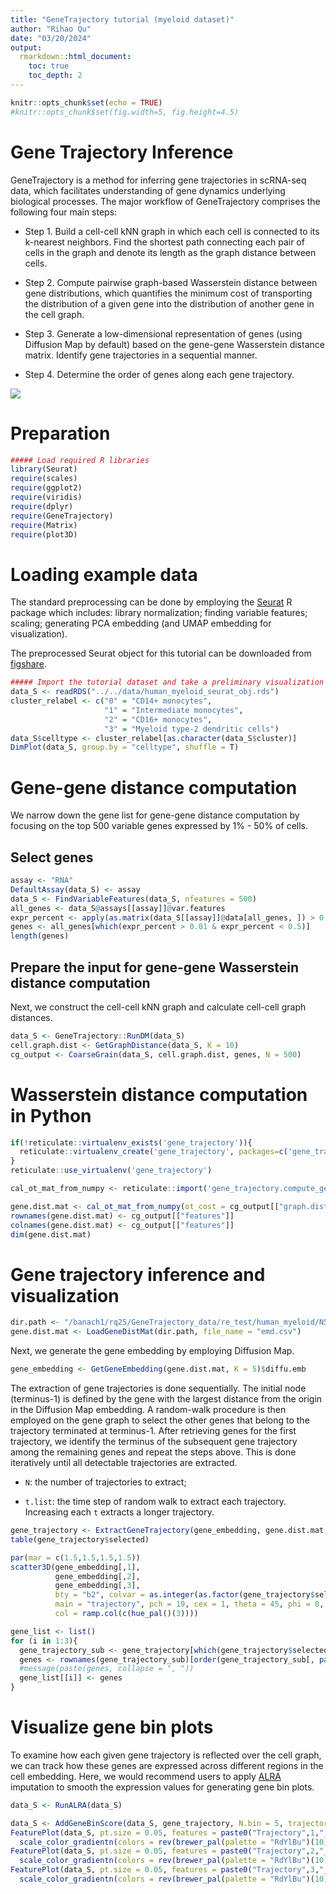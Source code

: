 ```yaml
---
title: "GeneTrajectory tutorial (myeloid dataset)"
author: "Rihao Qu"
date: "03/20/2024"
output: 
  rmarkdown::html_document:
    toc: true
    toc_depth: 2
---
```

  
```r
knitr::opts_chunk$set(echo = TRUE)
#knitr::opts_chunk$set(fig.width=5, fig.height=4.5) 
```

# Gene Trajectory Inference

GeneTrajectory is a method for inferring gene trajectories in scRNA-seq data, which facilitates understanding of gene dynamics underlying biological processes. The major workflow of GeneTrajectory comprises the following four main steps:

* Step 1. Build a cell-cell kNN graph in which each cell is connected to its k-nearest neighbors. Find the shortest path connecting each pair of cells in the graph and denote its length as the graph distance between cells.

* Step 2. Compute pairwise graph-based Wasserstein distance between gene distributions, which quantifies the minimum cost of transporting the distribution of a given gene into the distribution of another gene in the cell graph.

* Step 3. Generate a low-dimensional representation of genes (using Diffusion Map by default) based on the gene-gene Wasserstein distance matrix. Identify gene trajectories in a sequential manner.

* Step 4. Determine the order of genes along each gene trajectory.

![](GT_workflow.png)

# Preparation
```r

##### Load required R libraries
library(Seurat)
require(scales)
require(ggplot2)
require(viridis)
require(dplyr)
require(GeneTrajectory)
require(Matrix)
require(plot3D)
```

# Loading example data
The standard preprocessing can be done by employing the [Seurat](https://satijalab.org/seurat/articles/pbmc3k_tutorial.html) R package which includes: library normalization; finding variable features; scaling; generating PCA embedding (and UMAP embedding for visualization).

The preprocessed Seurat object for this tutorial can be downloaded from [figshare](https://figshare.com/articles/dataset/Processed_Seurat_objects_for_GeneTrajectory_inference_Gene_Trajectory_Inference_for_Single-cell_Data_by_Optimal_Transport_Metrics_/25243225).

```r
##### Import the tutorial dataset and take a preliminary visualization
data_S <- readRDS("../../data/human_myeloid_seurat_obj.rds")
cluster_relabel <- c("0" = "CD14+ monocytes",
                     "1" = "Intermediate monocytes",
                     "2" = "CD16+ monocytes",
                     "3" = "Myeloid type-2 dendritic cells")
data_S$celltype <- cluster_relabel[as.character(data_S$cluster)]
DimPlot(data_S, group.by = "celltype", shuffle = T)
```

################################################
# Gene-gene distance computation
################################################
We narrow down the gene list for gene-gene distance computation by focusing on the top 500 variable genes expressed by 1% - 50% of cells. 

## Select genes
```r
assay <- "RNA"
DefaultAssay(data_S) <- assay
data_S <- FindVariableFeatures(data_S, nfeatures = 500)
all_genes <- data_S@assays[[assay]]@var.features
expr_percent <- apply(as.matrix(data_S[[assay]]@data[all_genes, ]) > 0, 1, sum)/ncol(data_S)
genes <- all_genes[which(expr_percent > 0.01 & expr_percent < 0.5)]
length(genes)
```

## Prepare the input for gene-gene Wasserstein distance computation
Next, we construct the cell-cell kNN graph and calculate cell-cell graph distances.
```r
data_S <- GeneTrajectory::RunDM(data_S)
cell.graph.dist <- GetGraphDistance(data_S, K = 10)
cg_output <- CoarseGrain(data_S, cell.graph.dist, genes, N = 500)
```


################################################
# Wasserstein distance computation in Python
################################################
```r
if(!reticulate::virtualenv_exists('gene_trajectory')){
  reticulate::virtualenv_create('gene_trajectory', packages=c('gene_trajectory'))
}
reticulate::use_virtualenv('gene_trajectory')

cal_ot_mat_from_numpy <- reticulate::import('gene_trajectory.compute_gene_distance_cmd')$cal_ot_mat_from_numpy

gene.dist.mat <- cal_ot_mat_from_numpy(ot_cost = cg_output[["graph.dist"]], gene_expr = cg_output[["gene.expression"]])
rownames(gene.dist.mat) <- cg_output[["features"]]
colnames(gene.dist.mat) <- cg_output[["features"]]
dim(gene.dist.mat)
```

################################################
# Gene trajectory inference and visualization
################################################
```r
dir.path <- "/banach1/rq25/GeneTrajectory_data/re_test/human_myeloid/N500/"
gene.dist.mat <- LoadGeneDistMat(dir.path, file_name = "emd.csv")
```

Next, we generate the gene embedding by employing Diffusion Map.

```r
gene_embedding <- GetGeneEmbedding(gene.dist.mat, K = 5)$diffu.emb
```

The extraction of gene trajectories is done sequentially. The initial node (terminus-1) is defined by the gene with the largest distance from the origin in the Diffusion Map embedding. A random-walk procedure is then employed on the gene graph to select the other genes that belong to the trajectory terminated at terminus-1. After retrieving genes for the first trajectory, we identify the terminus of the subsequent gene trajectory among the remaining genes and repeat the steps above. This is done iteratively until all detectable trajectories are extracted.

- `N`: the number of trajectories to extract;

- `t.list`: the time step of random walk to extract each trajectory. Increasing each `t` extracts a longer trajectory.

```r
gene_trajectory <- ExtractGeneTrajectory(gene_embedding, gene.dist.mat, N = 3, t.list = c(4,7,7), K = 5)
table(gene_trajectory$selected)

par(mar = c(1.5,1.5,1.5,1.5))
scatter3D(gene_embedding[,1],
          gene_embedding[,2],
          gene_embedding[,3],
          bty = "b2", colvar = as.integer(as.factor(gene_trajectory$selected))-1,
          main = "trajectory", pch = 19, cex = 1, theta = 45, phi = 0,
          col = ramp.col(c(hue_pal()(3))))

gene_list <- list()
for (i in 1:3){
  gene_trajectory_sub <- gene_trajectory[which(gene_trajectory$selected == paste0("Trajectory-", i)),]
  genes <- rownames(gene_trajectory_sub)[order(gene_trajectory_sub[, paste0("Pseudoorder", i)])]
  #message(paste(genes, collapse = ", "))
  gene_list[[i]] <- genes
}

```


# Visualize gene bin plots
To examine how each given gene trajectory is reflected over the cell graph, we can track how these genes are expressed across different regions in the cell embedding. Here, we would recommend users to apply [ALRA](https://github.com/KlugerLab/ALRA/blob/master/README.md) imputation to smooth the expression values for generating gene bin plots.
```r
data_S <- RunALRA(data_S)
```
```r
data_S <- AddGeneBinScore(data_S, gene_trajectory, N.bin = 5, trajectories = 1:3, assay = "alra", reverse = c(F, F, T))
FeaturePlot(data_S, pt.size = 0.05, features = paste0("Trajectory",1,"_genes", 1:5), ncol = 5, order = T) &
  scale_color_gradientn(colors = rev(brewer_pal(palette = "RdYlBu")(10))) & NoLegend() & NoAxes() & theme(title = element_text(size = 10))
FeaturePlot(data_S, pt.size = 0.05, features = paste0("Trajectory",2,"_genes", 1:5), ncol = 5, order = T) &
  scale_color_gradientn(colors = rev(brewer_pal(palette = "RdYlBu")(10))) & NoLegend() & NoAxes() & theme(title = element_text(size = 10))
FeaturePlot(data_S, pt.size = 0.05, features = paste0("Trajectory",3,"_genes", 1:5), ncol = 5, order = T) &
  scale_color_gradientn(colors = rev(brewer_pal(palette = "RdYlBu")(10))) & NoLegend() & NoAxes() & theme(title = element_text(size = 10))

```


